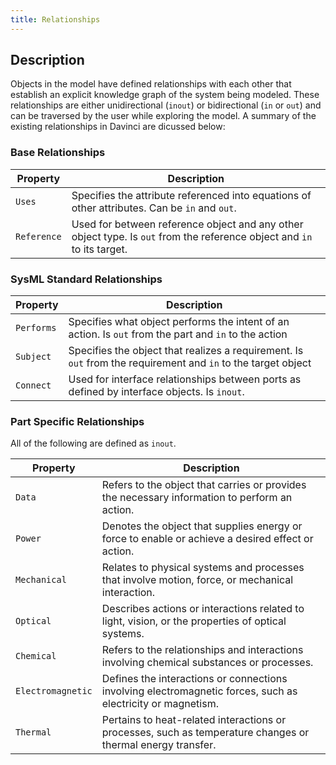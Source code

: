```yaml
---
title: Relationships
---
```


## Description
Objects in the model have defined relationships with each other that establish an explicit knowledge graph of the system being modeled. These relationships are either unidirectional (`inout`) or bidirectional (`in` or `out`) and can be traversed by the user while exploring the model. A summary of the existing relationships in Davinci are dicussed below: 


### Base Relationships
| Property | Description                           |
| -------- | ------------------------------------- |
| `Uses`  | Specifies the attribute referenced into equations of other attributes. Can be `in` and `out`. |
| `Reference`   | Used for between reference object and any other object type. Is `out` from the reference object and `in` to its target. |


### SysML Standard Relationships
| Property | Description                           |
| -------- | ------------------------------------- |
| `Performs`     | Specifies what object performs the intent of an action.  Is `out` from the part and `in` to the action                 |
| `Subject`      | Specifies the object that realizes a requirement.  Is `out` from the requirement and `in` to the target object                          |
| `Connect`   | Used for interface relationships between ports as defined by interface objects. Is `inout`.|



### Part Specific Relationships
<Note>All of the following are defined as `inout`.</Note>

| Property        | Description                                                                                       |
| --------------- | ------------------------------------------------------------------------------------------------- |
| `Data`            | Refers to the object that carries or provides the necessary information to perform an action.     |
| `Power`           | Denotes the object that supplies energy or force to enable or achieve a desired effect or action. |
| `Mechanical`      | Relates to physical systems and processes that involve motion, force, or mechanical interaction.   |
| `Optical`        | Describes actions or interactions related to light, vision, or the properties of optical systems.  |
| `Chemical`        | Refers to the relationships and interactions involving chemical substances or processes.          |
| `Electromagnetic` | Defines the interactions or connections involving electromagnetic forces, such as electricity or magnetism. |
| `Thermal`         | Pertains to heat-related interactions or processes, such as temperature changes or thermal energy transfer. |

